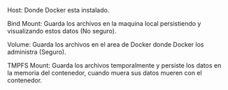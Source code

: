 Host: Donde Docker esta instalado.

Bind Mount: Guarda los archivos en la maquina local persistiendo y visualizando estos datos (No seguro).

Volume: Guarda los archivos en el area de Docker donde Docker los administra (Seguro).

TMPFS Mount: Guarda los archivos temporalmente y persiste los datos en la memoria del contenedor, cuando muera sus datos mueren con el contenedor.
